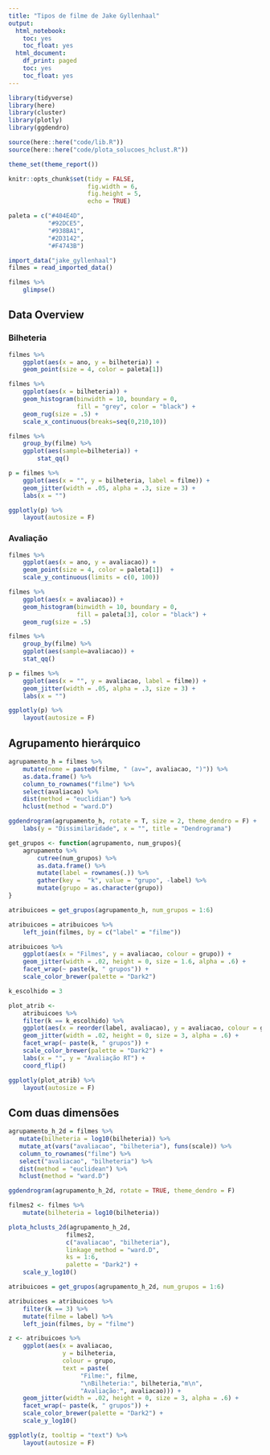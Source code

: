 ```yaml
---
title: "Tipos de filme de Jake Gyllenhaal"
output:
  html_notebook:
    toc: yes
    toc_float: yes
  html_document:
    df_print: paged
    toc: yes
    toc_float: yes
---
```


```r
library(tidyverse)
library(here)
library(cluster)
library(plotly)
library(ggdendro)

source(here::here("code/lib.R"))
source(here::here("code/plota_solucoes_hclust.R"))

theme_set(theme_report())

knitr::opts_chunk$set(tidy = FALSE,
                      fig.width = 6,
                      fig.height = 5,
                      echo = TRUE)

paleta = c("#404E4D",
           "#92DCE5",
           "#938BA1",
           "#2D3142",
           "#F4743B")
```

```r
import_data("jake_gyllenhaal") 
filmes = read_imported_data()
```

```r
filmes %>% 
    glimpse()
```


## Data Overview

### Bilheteria

```r
filmes %>% 
    ggplot(aes(x = ano, y = bilheteria)) + 
    geom_point(size = 4, color = paleta[1]) 
```



```r
filmes %>% 
    ggplot(aes(x = bilheteria)) + 
    geom_histogram(binwidth = 10, boundary = 0, 
                   fill = "grey", color = "black") + 
    geom_rug(size = .5) +
    scale_x_continuous(breaks=seq(0,210,10))
```

```r
filmes %>% 
    group_by(filme) %>%
    ggplot(aes(sample=bilheteria)) + 
        stat_qq()
```

```r
p = filmes %>% 
    ggplot(aes(x = "", y = bilheteria, label = filme)) + 
    geom_jitter(width = .05, alpha = .3, size = 3) + 
    labs(x = "")

ggplotly(p) %>% 
    layout(autosize = F)

```

### Avaliação

```r
filmes %>% 
    ggplot(aes(x = ano, y = avaliacao)) + 
    geom_point(size = 4, color = paleta[1])  +
    scale_y_continuous(limits = c(0, 100))
```

```r
filmes %>% 
    ggplot(aes(x = avaliacao)) + 
    geom_histogram(binwidth = 10, boundary = 0, 
                   fill = paleta[3], color = "black") + 
    geom_rug(size = .5) 
```

```r
filmes %>% 
    group_by(filme) %>%
    ggplot(aes(sample=avaliacao)) + 
    stat_qq() 
```

```r
p = filmes %>% 
    ggplot(aes(x = "", y = avaliacao, label = filme)) + 
    geom_jitter(width = .05, alpha = .3, size = 3) + 
    labs(x = "")

ggplotly(p) %>% 
    layout(autosize = F)

```

## Agrupamento hierárquico

```r
agrupamento_h = filmes %>% 
    mutate(nome = paste0(filme, " (av=", avaliacao, ")")) %>% 
    as.data.frame() %>% 
    column_to_rownames("filme") %>% 
    select(avaliacao) %>%
    dist(method = "euclidian") %>% 
    hclust(method = "ward.D")

ggdendrogram(agrupamento_h, rotate = T, size = 2, theme_dendro = F) + 
    labs(y = "Dissimilaridade", x = "", title = "Dendrograma")
```

```r
get_grupos <- function(agrupamento, num_grupos){
    agrupamento %>% 
        cutree(num_grupos) %>% 
        as.data.frame() %>% 
        mutate(label = rownames(.)) %>% 
        gather(key =  "k", value = "grupo", -label) %>% 
        mutate(grupo = as.character(grupo))
}

atribuicoes = get_grupos(agrupamento_h, num_grupos = 1:6)

atribuicoes = atribuicoes %>% 
    left_join(filmes, by = c("label" = "filme"))

atribuicoes %>% 
    ggplot(aes(x = "Filmes", y = avaliacao, colour = grupo)) + 
    geom_jitter(width = .02, height = 0, size = 1.6, alpha = .6) + 
    facet_wrap(~ paste(k, " grupos")) + 
    scale_color_brewer(palette = "Dark2")

```

```r
k_escolhido = 3

plot_atrib <-
    atribuicoes %>% 
    filter(k == k_escolhido) %>% 
    ggplot(aes(x = reorder(label, avaliacao), y = avaliacao, colour = grupo)) + 
    geom_jitter(width = .02, height = 0, size = 3, alpha = .6) + 
    facet_wrap(~ paste(k, " grupos")) + 
    scale_color_brewer(palette = "Dark2") + 
    labs(x = "", y = "Avaliação RT") + 
    coord_flip()

ggplotly(plot_atrib) %>%
    layout(autosize = F)

```

## Com duas dimensões

```r
agrupamento_h_2d = filmes %>%
   mutate(bilheteria = log10(bilheteria)) %>%
   mutate_at(vars("avaliacao", "bilheteria"), funs(scale)) %>%
   column_to_rownames("filme") %>%
   select("avaliacao", "bilheteria") %>%
   dist(method = "euclidean") %>%
   hclust(method = "ward.D")

ggdendrogram(agrupamento_h_2d, rotate = TRUE, theme_dendro = F)
```

```r
filmes2 <- filmes %>%
    mutate(bilheteria = log10(bilheteria))

plota_hclusts_2d(agrupamento_h_2d,
                filmes2,
                c("avaliacao", "bilheteria"),
                linkage_method = "ward.D", 
                ks = 1:6,
                palette = "Dark2") + 
    scale_y_log10()
```

```r
atribuicoes = get_grupos(agrupamento_h_2d, num_grupos = 1:6)

atribuicoes = atribuicoes %>% 
    filter(k == 3) %>%
    mutate(filme = label) %>% 
    left_join(filmes, by = "filme")

z <- atribuicoes %>%
    ggplot(aes(x = avaliacao,
               y = bilheteria,
               colour = grupo,
               text = paste(
                    "Filme:", filme,
                    "\nBilheteria:", bilheteria,"m\n",
                    "Avaliação:", avaliacao))) + 
    geom_jitter(width = .02, height = 0, size = 3, alpha = .6) + 
    facet_wrap(~ paste(k, " grupos")) + 
    scale_color_brewer(palette = "Dark2") +
    scale_y_log10()

ggplotly(z, tooltip = "text") %>%
    layout(autosize = F)
```
